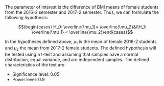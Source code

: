 The parameter of interest is the difference of BMI means of female students from the 2016-2 semester and 2017-2 semester. Thus, we can formulate the following hypothesis:

$$\begin{cases} H_0: \overline{\mu_1}= \overline{\mu_2}&\\H_1: \overline{\mu_1} < \overline{\mu_2}\end{cases}$$

In the hypotheses defined above, $\mu_1$ is the mean of female 2016-2 students and $\mu_2$  the mean from 2017-2 female students. The defined hypothesis will be tested using a t-test and assuming that samples have a normal distribution, equal variance, and are independent samples. The defined characteristics of the test are:

- Significance level: 0.05
- Power level: 0.9
